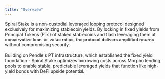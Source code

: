 ```yaml
---
title: "Overview"
---
```


Spiral Stake is a non-custodial leveraged looping protocol designed exclusively for maximizing stablecoin yields. By locking in fixed yields from Principal Tokens (PTs) of staked stablecoins and flash leveraging them at conservative loan-to-value ratios, the protocol delivers amplified returns without compromising security. \
\
Building on Pendle's PT infrastructure, which established the fixed yield foundation - Spiral Stake optimizes borrowing costs across Morpho lending pools to enable stable, predictable leveraged yields that function like high-yield bonds with DeFi upside potential.